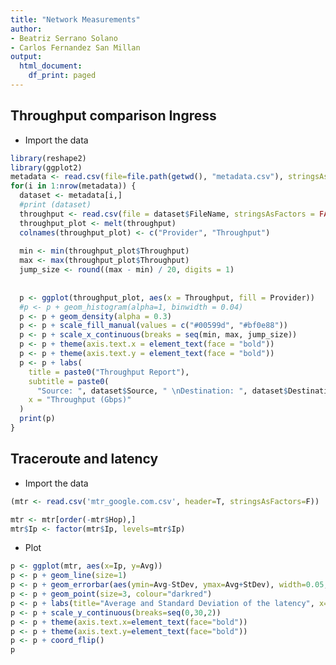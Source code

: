 ```yaml
---
title: "Network Measurements"
author:
- Beatriz Serrano Solano
- Carlos Fernandez San Millan
output:
  html_document:
    df_print: paged
---
```


## Throughput comparison Ingress

- Import the data

```r
library(reshape2)
library(ggplot2)
metadata <- read.csv(file=file.path(getwd(), "metadata.csv"), stringsAsFactors=FALSE, sep = ",")
for(i in 1:nrow(metadata)) {
  dataset <- metadata[i,]
  #print (dataset)
  throughput <- read.csv(file = dataset$FileName, stringsAsFactors = FALSE)
  throughput_plot <- melt(throughput)
  colnames(throughput_plot) <- c("Provider", "Throughput")
  
  min <- min(throughput_plot$Throughput)
  max <- max(throughput_plot$Throughput)
  jump_size <- round((max - min) / 20, digits = 1)
  
  
  p <- ggplot(throughput_plot, aes(x = Throughput, fill = Provider))
  #p <- p + geom_histogram(alpha=1, binwidth = 0.04)
  p <- p + geom_density(alpha = 0.3)
  p <- p + scale_fill_manual(values = c("#00599d", "#bf0e88"))
  p <- p + scale_x_continuous(breaks = seq(min, max, jump_size))
  p <- p + theme(axis.text.x = element_text(face = "bold"))
  p <- p + theme(axis.text.y = element_text(face = "bold"))
  p <- p + labs(
    title = paste0("Throughput Report"),
    subtitle = paste0(
      "Source: ", dataset$Source, " \nDestination: ", dataset$Destination),
    x = "Throughput (Gbps)"
  )
  print(p)
}
```



## Traceroute and latency

- Import the data

```r
(mtr <- read.csv('mtr_google.com.csv', header=T, stringsAsFactors=F))
```

```r
mtr <- mtr[order(-mtr$Hop),]
mtr$Ip <- factor(mtr$Ip, levels=mtr$Ip)
```

- Plot
```r
p <- ggplot(mtr, aes(x=Ip, y=Avg))
p <- p + geom_line(size=1)
p <- p + geom_errorbar(aes(ymin=Avg-StDev, ymax=Avg+StDev), width=0.05, position=position_dodge(0.05))
p <- p + geom_point(size=3, colour="darkred")
p <- p + labs(title="Average and Standard Deviation of the latency", x="IP", y="Latency (ms)")
p <- p + scale_y_continuous(breaks=seq(0,30,2))
p <- p + theme(axis.text.x=element_text(face="bold")) 
p <- p + theme(axis.text.y=element_text(face="bold")) 
p <- p + coord_flip()
p
```



